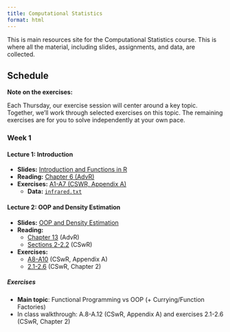 ```yaml
---
title: Computational Statistics
format: html
---
```


This is main resources site for the Computational Statistics course. This is
where all the material, including slides, assignments, and data, are collected.

## Schedule

**Note on the exercises:**

Each Thursday, our exercise session will center around a key topic. Together, we’ll work through selected exercises on this topic. The remaining exercises are for you to solve independently at your own pace.


### Week 1

#### Lecture 1: Introduction

- **Slides:** [Introduction and Functions in R](slides/lecture1.pdf)
- **Reading:** [Chapter 6 (AdvR)](https://adv-r.hadley.nz/functions.html)
- **Exercises:**
  [A1-A7 (CSWR, Appendix A)](https://cswr.nrhstat.org/app-r#app-ex)
  - **Data:** [`infrared.txt`](data/infrared.txt)

#### Lecture 2: OOP and Density Estimation

- **Slides:** [OOP and Density Estimation](slides/lecture2.pdf)
- **Reading:**
  - [Chapter 13](https://adv-r.hadley.nz/s3.html) (AdvR)
  - [Sections 2-2.2](https://cswr.nrhstat.org/density.html) (CSwR)
- **Exercises:**
  - [A8-A10](https://cswr.nrhstat.org/app-r#app-ex) (CSwR, Appendix A)
  - [2.1-2.6](https://cswr.nrhstat.org/density#density:ex) (CSwR, Chapter 2)

##### Exercises

- **Main topic**: Functional Programming vs OOP (+ Currying/Function Factories)
- In class walkthrough: A.8-A.12 (CSwR, Appendix A) and exercises 2.1-2.6 (CSwR, Chapter 2)

<!-- ### Week 2 -->
<!---->
<!-- #### Lecture 3: Measuring and Improving Performance -->
<!---->
<!-- - **Slides:** [Measuring and Improving Performance](slides/lecture3.pdf) -->
<!-- - **Reading:** [Chapter 23](https://adv-r.hadley.nz/perf-measure.html) and -->
<!--   [Chapter 24](https://adv-r.hadley.nz/perf-improve.html) (AdvR) -->
<!-- - **Exercises:** -->
<!--   [1-3 (AdvR, Section 24.4.3)](https://adv-r.hadley.nz/perf-improve.html#exercises-71) -->
<!---->
<!-- #### Lecture 4: Scatterplot Smoothing -->
<!---->
<!-- - **Slides:** [Scatterplot Smoothing](slides/lecture4.pdf) -->
<!-- - **Reading:** [Chapter 3 (CSwR)](https://cswr.nrhstat.org/bivariate.html) -->
<!-- - **Exercises:** -->
<!--   [3.4 (CSwR, Chapter 3)](https://cswr.nrhstat.org/bivariate#bivariate:ex) -->
<!---->
<!-- #### Exercises

- **Main topic**: How to use AI 
- Mini-slides: TBA
- In class walkthrough: Student-voted exercises -->


<!-- ### Week 3 -->
<!---->
<!-- #### Lecture 5: Random Number Generation and Rejection Sampling -->
<!---->
<!-- - **Slides:** -->
<!--   [Random Number Generation and Rejection Sampling](slides/lecture5.pdf) -->
<!-- - **Reading:** -->
<!--   - [Chapter 5 (CSwR)](https://cswr.nrhstat.org/random-number-generation), but -->
<!--     skip 5.1 -->
<!--   - [Chapter 6 (CSwR)](https://cswr.nrhstat.org/reject-samp) -->
<!-- - **Exercises:** -->
<!--   - [Exercises 5.1-5.2 in Chapter 5 (CSwR)](https://cswr.nrhstat.org/random-number-generation#univariate:ex) -->
<!---->
<!-- #### Lecture 6: Monte Carlo Methods and Importance Sampling -->
<!---->
<!-- - **Slides:** [Monte Carlo Methods and Importance Sampling](slides/lecture6.pdf) -->
<!-- - **Reading:** [Chapter 7 (CSwR)](https://cswr.nrhstat.org/mci) -->
<!---->
<!-- #### Presentation of Assignment 1 -->
<!---->
<!-- - **Instructions:** [Assignment 1](assignments/assignment1.html) -->
<!---->
<!-- ### Week 4 -->
<!---->
<!-- #### Lecture 7: Optimization -->
<!---->
<!-- - **Slides:** [Optimization](slides/lecture7.pdf) -->
<!-- - **Reading:** -->
<!--   - [Chapter 8 (CSwR)](https://cswr.nrhstat.org/likelihood-and-optimization) -->
<!--   - [Chapter 9 (CSwR)](https://cswr.nrhstat.org/numopt) -->
<!---->
<!-- #### Lecture 8: Testing and Debugging -->
<!---->
<!-- - **Slides:** [Testing and Debugging](slides/lecture8.pdf) -->
<!-- - **Reading:** -->
<!--   [Chapter 22 (AdvR)](https://adv-r.hadley.nz/debugging.html#debugging) -->
<!---->
<!-- #### Presentation of Assignment 2 -->
<!---->
<!-- - **Instructions:** [Assignment 2](assignments/assignment2.html) -->
<!---->
<!-- ### Week 5 -->
<!---->
<!-- #### Lecture 9: Likelihood Optimization -->
<!---->
<!-- - **Slides:** [Likelihood Optimization](slides/lecture9.pdf) -->
<!-- - **Reading:** -->
<!---->
<!-- #### Lecture 10: The EM Algorithm -->
<!---->
<!-- - **Slides:** [The EM Algorithm](slides/lecture10.pdf) -->
<!-- - **Reading:** [Chapter 10 (CSwR)](https://cswr.nrhstat.org/em) -->
<!---->
<!-- ### Week 6 -->
<!---->
<!-- #### Lecture 11: Rcpp -->
<!---->
<!-- Prior to this lecture, you should have Rcpp installed. You can follow the -->
<!-- instructions in -->
<!-- [Rcpp for Everyone](https://teuder.github.io/rcpp4everyone_en/020_install.html#install-rcpp) -->
<!-- to get started. -->
<!---->
<!-- - **Slides:** [Rcpp](slides/lecture11.pdf) -->
<!-- - **Reading:** [Chapter 25 (AdvR)](https://adv-r.hadley.nz/rcpp.html#rcpp) -->
<!-- - **Exercises:** -->
<!--   - [1 and 2 from 25.2.6 (AdvR)](https://adv-r.hadley.nz/rcpp.html#exercise-started) -->
<!--   - [1 and 2 from 25.4.5 (AdvR)](https://adv-r.hadley.nz/rcpp.html#exercises-73) -->
<!--   - If you have time over, try the -->
<!--     [exercises in 25.5.7 (AdvR)](https://adv-r.hadley.nz/rcpp.html#exercises-74) -->
<!--     too -->

<!-- #### Lecture 11: Gaussian Mixtures and Mixed Models -->
<!---->
<!-- - **Slides:** [Gaussian Mixtures and Mixed Models](slides/lecture11.pdf) -->
<!-- - **Reading:** -->
<!--   - [Section 10.4](https://cswr.nrhstat.org/em#revisiting-gaussian-mixtures) -->
<!--   - [Section 8.5](https://cswr.nrhstat.org/likelihood-and-optimization#mixed-models) -->

<!-- #### Lecture 12: Stochastic Gradient Descent -->
<!---->
<!-- - **Slides:** [Stochastic Gradient Descent](slides/lecture12.pdf) -->
<!-- - **Reading:** [Sections 11-11.1 (CSwR)](https://cswr.nrhstat.org/stochopt) -->
<!---->
<!-- #### Presentation of Assignment 3 -->
<!---->
<!-- - **Instructions:** [Assignment 3](assignments/assignment3.html) -->
<!---->
<!-- ### Week 7 -->
<!---->
<!-- #### Lecture 13: Variations on Stochastic Gradient Descent -->
<!---->
<!-- - **Slides:** [Variations on Stochastic Gradient Descent](slides/lecture13.pdf) -->
<!-- - **Reading:** -->
<!--   [Sections 11.2-11.3 (CSwR)](https://cswr.nrhstat.org/stochopt#beyond-basic-stochastic-gradient-algorithms) -->
<!---->
<!-- #### Lecture 14: R Packages and Wrap-Up -->
<!---->
<!-- - **Slides:** [R Packages and Wrap-Up](slides/lecture14.pdf) -->
<!---->
<!-- #### Presentation of Assignment 4 -->
<!---->
<!-- - **Instructions:** [Assignment 4](assignments/assignment4.html) -->
